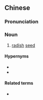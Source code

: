 {{also|莱菔子}}
==Chinese==
{{zh-forms|s=莱菔子|radish|seed|type=21|alt=萊服子}}
{{zh-wp}}

===Pronunciation===
{{zh-pron
|m=láifúzǐ
|cat=n
}}

===Noun===
{{zh-noun}}

# {{lb|zh|TCM}} [[radish]] [[seed]] {{gloss|used to remove "[[food]] [[stagnation]]"}}

====Hypernyms====
* {{zh-l|消導藥|TCM digestants}}
* {{zh-l|藥材|TCM pharmacology}}

====Related terms====
* {{zh-l|蘿蔔|radish}}